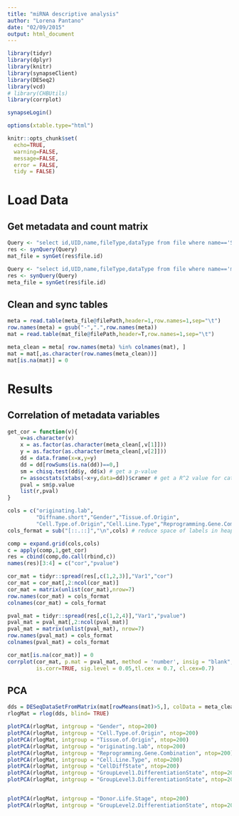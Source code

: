 ```yaml
---
title: "miRNA descriptive analysis"
author: "Lorena Pantano"
date: "02/09/2015"
output: html_document
---
```


```r
library(tidyr)
library(dplyr)
library(knitr)
library(synapseClient)
library(DESeq2)
library(vcd)
# library(CHBUtils)
library(corrplot)

synapseLogin()

options(xtable.type="html")

knitr::opts_chunk$set(
  echo=TRUE,
  warning=FALSE,
  message=FALSE,
  error = FALSE,
  tidy = FALSE)
```

# Load Data

## Get metadata and count matrix 

```r
Query <- "select id,UID,name,fileType,dataType from file where name=='Summarized miRNA Counts' AND  projectId=='syn1773109'"
res <- synQuery(Query)
mat_file = synGet(res$file.id)

Query <- "select id,UID,name,fileType,dataType from file where name=='miRNA metadata' AND  projectId=='syn1773109'"
res <- synQuery(Query)
meta_file = synGet(res$file.id)

```


## Clean and sync tables

```r
meta = read.table(meta_file@filePath,header=1,row.names=1,sep="\t")
row.names(meta) = gsub("-",".",row.names(meta))
mat = read.table(mat_file@filePath,header=T,row.names=1,sep="\t")

meta_clean = meta[ row.names(meta) %in% colnames(mat), ]
mat = mat[,as.character(row.names(meta_clean))]
mat[is.na(mat)] = 0
```

# Results

## Correlation of metadata variables

```r
get_cor = function(v){
    v=as.character(v)
    x = as.factor(as.character(meta_clean[,v[1]]))
    y = as.factor(as.character(meta_clean[,v[2]]))
    dd = data.frame(x=x,y=y)
    dd = dd[rowSums(is.na(dd))==0,]
    sm = chisq.test(dd$y, dd$x) # get a p-value
    r= assocstats(xtabs(~x+y,data=dd))$cramer # get a R^2 value for categorical vars
    pval = sm$p.value
    list(r,pval)
}

cols = c("originating.lab",
         "Diffname.short","Gender","Tissue.of.Origin",
         "Cell.Type.of.Origin","Cell.Line.Type","Reprogramming.Gene.Combination")
cols_format = sub("[::.::]","\n",cols) # reduce space of labels in heapmap

comp = expand.grid(cols,cols)
c = apply(comp,1,get_cor)
res = cbind(comp,do.call(rbind,c))
names(res)[3:4] = c("cor","pvalue")

cor_mat = tidyr::spread(res[,c(1,2,3)],"Var1","cor")
cor_mat = cor_mat[,2:ncol(cor_mat)]
cor_mat = matrix(unlist(cor_mat),nrow=7)
row.names(cor_mat) = cols_format
colnames(cor_mat) = cols_format

pval_mat = tidyr::spread(res[,c(1,2,4)],"Var1","pvalue")
pval_mat = pval_mat[,2:ncol(pval_mat)]
pval_mat = matrix(unlist(pval_mat), nrow=7)
row.names(pval_mat) = cols_format
colnames(pval_mat) = cols_format

cor_mat[is.na(cor_mat)] = 0
corrplot(cor_mat, p.mat = pval_mat, method = 'number', insig = "blank",  
         is.corr=TRUE, sig.level = 0.05,tl.cex = 0.7, cl.cex=0.7)
```


## PCA

```r
dds = DESeqDataSetFromMatrix(mat[rowMeans(mat)>5,], colData = meta_clean, design =~1)
rlogMat = rlog(dds, blind= TRUE)
```


```r
plotPCA(rlogMat, intgroup = "Gender", ntop=200)
plotPCA(rlogMat, intgroup = "Cell.Type.of.Origin", ntop=200)
plotPCA(rlogMat, intgroup = "Tissue.of.Origin", ntop=200)
plotPCA(rlogMat, intgroup = "originating.lab", ntop=200)
plotPCA(rlogMat, intgroup = "Reprogramming.Gene.Combination", ntop=200)
plotPCA(rlogMat, intgroup = "Cell.Line.Type", ntop=200)
plotPCA(rlogMat, intgroup = "CellDiffState", ntop=200)
plotPCA(rlogMat, intgroup = "GroupLevel1.DifferentiationState", ntop=200)
plotPCA(rlogMat, intgroup = "GroupLevel3.DifferentiationState", ntop=200)


plotPCA(rlogMat, intgroup = "Donor.Life.Stage", ntop=200)
plotPCA(rlogMat, intgroup = "GroupLevel2.DifferentiationState", ntop=200)
```


